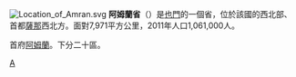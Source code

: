 {{Unreferenced|time=2022-02-21T02:58:54+00:00}}
[[File:Location_of_Amran.svg|right]]
'''阿姆蘭省'''（{{lang-ar|محافظة عمران}}）是[[也門|也門]]的一個省，位於該國的西北部、首都[[薩那|薩那]]西北方。面對7,971平方公里，2011年人口1,061,000人。

首府[[阿姆蘭|阿姆蘭]]。下分二十區。

{{葉門行政區劃}}

[[Category:也門行政區劃|A]]